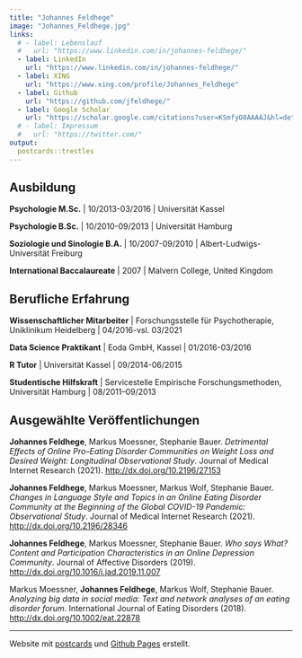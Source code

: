 ```yaml
---
title: "Johannes Feldhege"
image: "Johannes_Feldhege.jpg"
links:
  # - label: Lebenslauf
  #   url: "https://www.linkedin.com/in/johannes-feldhege/"
  - label: LinkedIn
    url: "https://www.linkedin.com/in/johannes-feldhege/"
  - label: XING
    url: "https://www.xing.com/profile/Johannes_Feldhege"
  - label: Github
    url: "https://github.com/jfeldhege/"
  - label: Google Scholar
    url: "https://scholar.google.com/citations?user=KSmfyO8AAAAJ&hl=de"
  # - label: Impressum
  #   url: "https://twitter.com/"
output:
  postcards::trestles
---
```


## Ausbildung


**Psychologie M.Sc.** | 10/2013-03/2016 | Universität Kassel

**Psychologie B.Sc.** | 10/2010-09/2013 | Universität Hamburg

**Soziologie und Sinologie B.A.** | 10/2007-09/2010 | Albert-Ludwigs-Universität Freiburg

**International Baccalaureate** | 2007 | Malvern College, United Kingdom


## Berufliche Erfahrung

**Wissenschaftlicher Mitarbeiter** | Forschungsstelle für Psychotherapie, Uniklinikum Heidelberg | 04/2016-vsl. 03/2021

**Data Science Praktikant** | Eoda GmbH, Kassel | 01/2016-03/2016

**R Tutor** | Universität Kassel | 09/2014-06/2015

**Studentische Hilfskraft** | Servicestelle Empirische Forschungsmethoden, Universität Hamburg | 08/2011–09/2013


## Ausgewählte Veröffentlichungen

**Johannes Feldhege**, Markus Moessner, Stephanie Bauer. *Detrimental Effects of Online Pro–Eating Disorder Communities on Weight Loss and Desired Weight: Longitudinal Observational Study*. Journal of Medical Internet Research (2021). [http://dx.doi.org/10.2196/27153](http://dx.doi.org/10.2196/27153)

**Johannes Feldhege**, Markus Moessner, Markus Wolf, Stephanie Bauer. *Changes in Language Style and Topics in an Online Eating Disorder Community at the Beginning of the Global COVID-19 Pandemic: Observational Study*. Journal of Medical Internet Research (2021). [http://dx.doi.org/10.2196/28346](http://dx.doi.org/10.2196/28346) 

**Johannes Feldhege**, Markus Moessner, Stephanie Bauer. *Who says What? Content and Participation Characteristics in an Online Depression Community*. Journal of Affective Disorders (2019). [http://dx.doi.org/10.1016/j.jad.2019.11.007](http://dx.doi.org/10.1016/j.jad.2019.11.007)

Markus Moessner, **Johannes Feldhege**, Markus Wolf, Stephanie Bauer. *Analyzing big data in social media: Text and network analyses of an eating disorder forum*. International Journal of Eating Disorders (2018). [http://dx.doi.org/10.1002/eat.22878](http://dx.doi.org/10.1002/eat.22878)


---
Website mit [postcards](https://github.com/seankross/postcards) und [Github Pages](https://pages.github.com/) erstellt.
